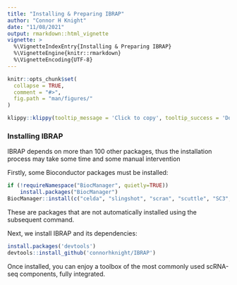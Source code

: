 ```yaml
---
title: "Installing & Preparing IBRAP"
author: "Connor H Knight"
date: "11/08/2021"
output: rmarkdown::html_vignette
vignette: >
  %\VignetteIndexEntry{Installing & Preparing IBRAP}
  %\VignetteEngine{knitr::rmarkdown}
  %\VignetteEncoding{UTF-8}
---
```


```r
knitr::opts_chunk$set(
  collapse = TRUE,
  comment = "#>",
  fig.path = "man/figures/"
)
```

```r
klippy::klippy(tooltip_message = 'Click to copy', tooltip_success = 'Done', position = c('bottom', 'right'))
```

### Installing IBRAP 

IBRAP depends on more than 100 other packages, thus the installation process may take some time and some manual intervention 

Firstly, some Bioconductor packages must be installed: 

```r

if (!requireNamespace("BiocManager", quietly=TRUE))
    install.packages("BiocManager")
BiocManager::install(c("celda", "slingshot", "scran", "scuttle", "SC3", "SingleCellExperiment", "PCAtools", "topGO","shinydashboard"))

```

These are packages that are not automatically installed using the subsequent command. 

Next, we install IBRAP and its dependencies:

```r

install.packages('devtools')
devtools::install_github('connorhknight/IBRAP')

```

Once installed, you can enjoy a toolbox of the most commonly used scRNA-seq components, fully integrated. 

